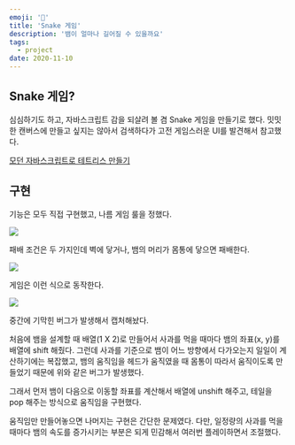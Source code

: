 ```yaml
---
emoji: '🐍'
title: 'Snake 게임'
description: '뱀이 얼마나 길어질 수 있을까요'
tags:
  - project
date: 2020-11-10
---
```


## Snake 게임?

심심하기도 하고, 자바스크립트 감을 되살려 볼 겸 Snake 게임을 만들기로 했다. 밋밋한 캔버스에 만들고 싶지는 않아서 검색하다가 고전 게임스러운 UI를 발견해서 참고했다.

[모던 자바스크립트로 테트리스 만들기](https://ui.toast.com/weekly-pick/ko_20191216)

## 구현

기능은 모두 직접 구현했고, 나름 게임 룰을 정했다.

![](0.png)

패배 조건은 두 가지인데 벽에 닿거나, 뱀의 머리가 몸통에 닿으면 패배한다.

![](1.gif)

게임은 이런 식으로 동작한다.

![](2.gif)

중간에 기막힌 버그가 발생해서 캡처해놨다.

처음에 뱀을 설계할 때 배열(1 X 2)로 만들어서 사과를 먹을 때마다 뱀의 좌표(x, y)를 배열에 shift 해줬다. 그런데 사과를 기준으로 뱀이 어느 방향에서 다가오는지 일일이 계산하기에는 복잡했고, 뱀의 움직임을 헤드가 움직였을 때 몸통이 따라서 움직이도록 만들었기 때문에 위와 같은 버그가 발생했다.

그래서 먼저 뱀이 다음으로 이동할 좌표를 계산해서 배열에 unshift 해주고, 테일을 pop 해주는 방식으로 움직임을 구현했다.

움직임만 만들어놓으면 나머지는 구현은 간단한 문제였다. 다만, 일정량의 사과를 먹을 때마다 뱀의 속도를 증가시키는 부분은 되게 민감해서 여러번 플레이하면서 조절했다.
